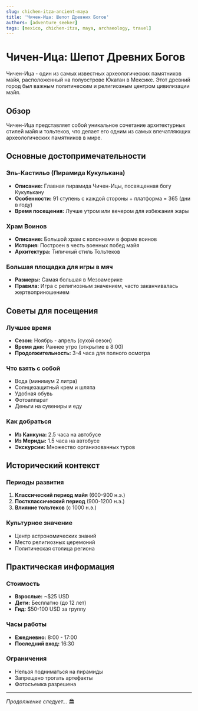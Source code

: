 ```yaml
---
slug: chichen-itza-ancient-maya
title: 'Чичен-Ица: Шепот Древних Богов'
authors: [adventure_seeker]
tags: [mexico, chichen-itza, maya, archaeology, travel]
---
```


# Чичен-Ица: Шепот Древних Богов

Чичен-Ица - один из самых известных археологических памятников майя, расположенный на полуострове Юкатан в Мексике. Этот древний город был важным политическим и религиозным центром цивилизации майя.

## Обзор

Чичен-Ица представляет собой уникальное сочетание архитектурных стилей майя и тольтеков, что делает его одним из самых впечатляющих археологических памятников в мире.

<!-- truncate -->

## Основные достопримечательности

### Эль-Кастильо (Пирамида Кукулькана)
- **Описание:** Главная пирамида Чичен-Ицы, посвященная богу Кукулькану
- **Особенности:** 91 ступень с каждой стороны + платформа = 365 (дни в году)
- **Время посещения:** Лучше утром или вечером для избежания жары

### Храм Воинов
- **Описание:** Большой храм с колоннами в форме воинов
- **История:** Построен в честь военных побед майя
- **Архитектура:** Типичный стиль Тольтеков

### Большая площадка для игры в мяч
- **Размеры:** Самая большая в Мезоамерике
- **Правила:** Игра с религиозным значением, часто заканчивалась жертвоприношением

## Советы для посещения

### Лучшее время
- **Сезон:** Ноябрь - апрель (сухой сезон)
- **Время дня:** Раннее утро (открытие в 8:00)
- **Продолжительность:** 3-4 часа для полного осмотра

### Что взять с собой
- Вода (минимум 2 литра)
- Солнцезащитный крем и шляпа
- Удобная обувь
- Фотоаппарат
- Деньги на сувениры и еду

### Как добраться
- **Из Канкуна:** 2.5 часа на автобусе
- **Из Мериды:** 1.5 часа на автобусе
- **Экскурсии:** Множество организованных туров

## Исторический контекст

### Периоды развития
1. **Классический период майя** (600-900 н.э.)
2. **Постклассический период** (900-1200 н.э.)
3. **Влияние тольтеков** (с 1000 н.э.)

### Культурное значение
- Центр астрономических знаний
- Место религиозных церемоний
- Политическая столица региона

## Практическая информация

### Стоимость
- **Взрослые:** ~$25 USD
- **Дети:** Бесплатно (до 12 лет)
- **Гид:** $50-100 USD за группу

### Часы работы
- **Ежедневно:** 8:00 - 17:00
- **Последний вход:** 16:30

### Ограничения
- Нельзя подниматься на пирамиды
- Запрещено трогать артефакты
- Фотосъемка разрешена

---

*Продолжение следует...* 🏛️
